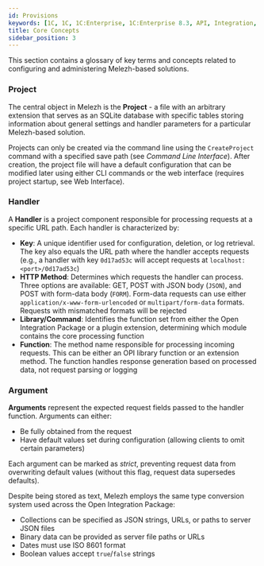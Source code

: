 ```yaml
---
id: Provisions
keywords: [1C, 1С, 1C:Enterprise, 1C:Enterprise 8.3, API, Integration, Services, Exchange, OneScript, CLI]
title: Core Concepts
sidebar_position: 3
---
```


This section contains a glossary of key terms and concepts related to configuring and administering Melezh-based solutions.

### Project

The central object in Melezh is the **Project** - a file with an arbitrary extension that serves as an SQLite database with specific tables storing information about general settings and handler parameters for a particular Melezh-based solution.

Projects can only be created via the command line using the `CreateProject` command with a specified save path (see *Command Line Interface*). After creation, the project file will have a default configuration that can be modified later using either CLI commands or the web interface (requires project startup, see Web Interface).

### Handler

A **Handler** is a project component responsible for processing requests at a specific URL path. Each handler is characterized by:

+ **Key**: A unique identifier used for configuration, deletion, or log retrieval. The key also equals the URL path where the handler accepts requests (e.g., a handler with key `0d17ad53c` will accept requests at `localhost:<port>/0d17ad53c`)
+ **HTTP Method**: Determines which requests the handler can process. Three options are available: GET, POST with JSON body (`JSON`), and POST with form-data body (`FORM`). Form-data requests can use either `application/x-www-form-urlencoded` or `multipart/form-data` formats. Requests with mismatched formats will be rejected
+ **Library/Command**: Identifies the function set from either the Open Integration Package or a plugin extension, determining which module contains the core processing function
+ **Function**: The method name responsible for processing incoming requests. This can be either an OPI library function or an extension method. The function handles response generation based on processed data, not request parsing or logging

### Argument

**Arguments** represent the expected request fields passed to the handler function. Arguments can either:
- Be fully obtained from the request
- Have default values set during configuration (allowing clients to omit certain parameters)

Each argument can be marked as *strict*, preventing request data from overwriting default values (without this flag, request data supersedes defaults).

Despite being stored as text, Melezh employs the same type conversion system used across the Open Integration Package:

+ Collections can be specified as JSON strings, URLs, or paths to server JSON files
+ Binary data can be provided as server file paths or URLs
+ Dates must use ISO 8601 format
+ Boolean values accept `true`/`false` strings


